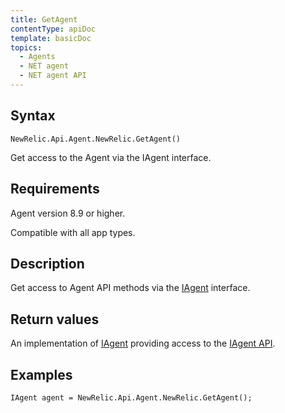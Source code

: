 ```yaml
---
title: GetAgent
contentType: apiDoc
template: basicDoc
topics:
  - Agents
  - NET agent
  - NET agent API
---
```


## Syntax

```
NewRelic.Api.Agent.NewRelic.GetAgent()
```

Get access to the Agent via the IAgent interface.

## Requirements

Agent version 8.9 or higher.

Compatible with all app types.

## Description

Get access to Agent API methods via the [IAgent](/docs/agents/net-agent/net-agent-api/iagent) interface.

## Return values

An implementation of [IAgent](/docs/agents/net-agent/net-agent-api/iagent-net-agent-api) providing access to the [IAgent API](/docs/agents/net-agent/net-agent-api/iagent-net-agent-api).

## Examples

```
IAgent agent = NewRelic.Api.Agent.NewRelic.GetAgent();
```
